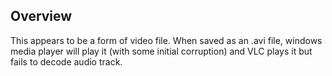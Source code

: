 ==Overview==
This appears to be a form of video file.  When saved as an .avi file, windows media player will play it (with some initial corruption) and VLC plays it but fails to decode audio track.
